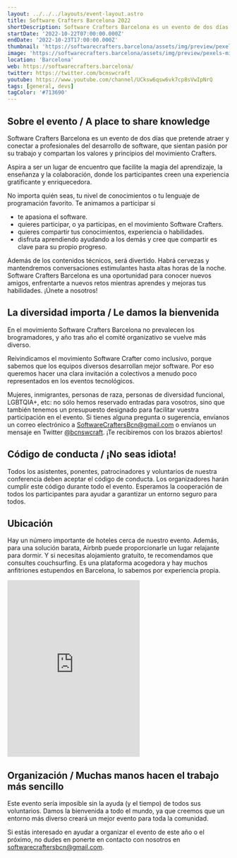 ```yaml
---
layout: ../../../layouts/event-layout.astro
title: Software Crafters Barcelona 2022
shortDescription: Software Crafters Barcelona es un evento de dos días que pretende atraer y conectar a profesionales del desarrollo de software, que sientan pasión por su trabajo y compartan los valores y principios del movimiento Crafters.
startDate: '2022-10-22T07:00:00.000Z'
endDate: '2022-10-23T17:00:00.000Z'
thumbnail: 'https://softwarecrafters.barcelona/assets/img/preview/pexels-michelangelo-buonarroti-8728388.jpg'
image: 'https://softwarecrafters.barcelona/assets/img/preview/pexels-michelangelo-buonarroti-8728388.jpg'
location: 'Barcelona'
web: https://softwarecrafters.barcelona/
twitter: https://twitter.com/bcnswcraft
youtube: https://www.youtube.com/channel/UCksw6qsw6vk7cp8sVwIpNrQ
tags: [general, devs]
tagColor: '#713690'
---
```


## **Sobre el evento** / A place to share knowledge

Software Crafters Barcelona es un evento de dos días que pretende atraer y conectar a profesionales del desarrollo de software, que sientan pasión por su trabajo y compartan los valores y principios del movimiento Crafters.

Aspira a ser un lugar de encuentro que facilite la magia del aprendizaje, la enseñanza y la colaboración, donde los participantes creen una experiencia gratificante y enriquecedora.

No importa quién seas, tu nivel de conocimientos o tu lenguaje de programación favorito. Te animamos a participar si

- te apasiona el software.
- quieres participar, o ya participas, en el movimiento Software Crafters.
- quieres compartir tus conocimientos, experiencia o habilidades.
- disfruta aprendiendo ayudando a los demás y cree que compartir es clave para su propio progreso.

Además de los contenidos técnicos, será divertido. Habrá cervezas y mantendremos conversaciones estimulantes hasta altas horas de la noche. Software Crafters Barcelona es una oportunidad para conocer nuevos amigos, enfrentarte a nuevos retos mientras aprendes y mejoras tus habilidades. ¡Únete a nosotros!

## **La diversidad importa** / Le damos la bienvenida

En el movimiento Software Crafters Barcelona no prevalecen los brogramadores, y año tras año el comité organizativo se vuelve más diverso.

Reivindicamos el movimiento Software Crafter como inclusivo, porque sabemos que los equipos diversos desarrollan mejor software. Por eso queremos hacer una clara invitación a colectivos a menudo poco representados en los eventos tecnológicos.

Mujeres, inmigrantes, personas de raza, personas de diversidad funcional, LGBTQIA+, etc: no sólo hemos reservado entradas para vosotros, sino que también tenemos un presupuesto designado para facilitar vuestra participación en el evento. Si tienes alguna pregunta o sugerencia, envíanos un correo electrónico a SoftwareCraftersBcn@gmail.com o envíanos un mensaje en Twitter <a target="_blank" href="https://twitter.com/bcnswcraft">@bcnswcraft</a>. ¡Te recibiremos con los brazos abiertos!

<h2>
  <b>Código de conducta</b> / ¡No seas idiota!
</h2>

Todos los asistentes, ponentes, patrocinadores y voluntarios de nuestra conferencia deben aceptar el código de conducta. Los organizadores harán cumplir este código durante todo el evento. Esperamos la cooperación de todos los participantes para ayudar a garantizar un entorno seguro para todos.

## Ubicación

Hay un número importante de hoteles cerca de nuestro evento. Además, para una solución barata, Airbnb puede proporcionarle un lugar relajante para dormir. Y si necesitas alojamiento gratuito, te recomendamos que consultes couchsurfing. Es una plataforma acogedora y hay muchos anfitriones estupendos en Barcelona, lo sabemos por experiencia propia.

<iframe
  className="mt-4 w-full"
  height="400"
  src="https://www.google.com/maps/embed?pb=!1m18!1m12!1m3!1d2992.9124666156285!2d2.1934550158081367!3d41.39770537926334!2m3!1f0!2f0!3f0!3m2!1i1024!2i768!4f13.1!3m3!1m2!1s0x12a4a3170af16e65%3A0xe67be0eeaca3663f!2sBAU%2C+Centro+Universitario+de+Dise%C3%B1o+de+Barcelona!5e0!3m2!1sen!2ses!4v1554399765288!5m2!1sen!2ses"
  style="border:0"
  allowfullscreen=""
></iframe>

## **Organización** / Muchas manos hacen el trabajo más sencillo

Este evento sería imposible sin la ayuda (y el tiempo) de todos sus voluntarios. Damos la bienvenida a todo el mundo, ya que creemos que un entorno más diverso creará un mejor evento para toda la comunidad.

Si estás interesado en ayudar a organizar el evento de este año o el próximo, no dudes en ponerte en contacto con nosotros en softwarecraftersbcn@gmail.com.
